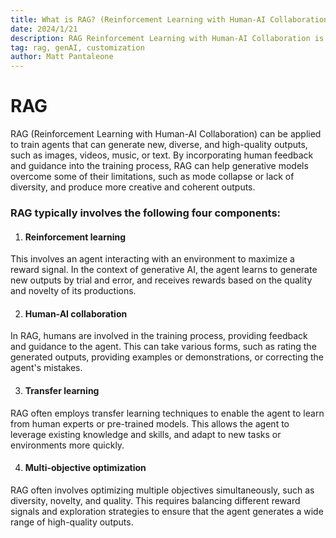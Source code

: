 ```yaml
---
title: What is RAG? (Reinforcement Learning with Human-AI Collaboration)
date: 2024/1/21
description: RAG Reinforcement Learning with Human-AI Collaboration is a powerful technique for human and machine collaboration
tag: rag, genAI, customization
author: Matt Pantaleone
---
```


# RAG

RAG (Reinforcement Learning with Human-AI Collaboration) can be applied to train agents that can generate new, diverse, and high-quality outputs, such as images, videos, music, or text. By incorporating human feedback and guidance into the training process, RAG can help generative models overcome some of their limitations, such as mode collapse or lack of diversity, and produce more creative and coherent outputs.

### RAG typically involves the following four components:

1. #### Reinforcement learning
 
This involves an agent interacting with an environment to maximize a reward signal. In the context of generative AI, the agent learns to generate new outputs by trial and error, and receives rewards based on the quality and novelty of its productions.
 
2. #### Human-AI collaboration
 
In RAG, humans are involved in the training process, providing feedback and guidance to the agent. This can take various forms, such as rating the generated outputs, providing examples or demonstrations, or correcting the agent's mistakes.

3. #### Transfer learning

RAG often employs transfer learning techniques to enable the agent to learn from human experts or pre-trained models. This allows the agent to leverage existing knowledge and skills, and adapt to new tasks or environments more quickly.

4. #### Multi-objective optimization

RAG often involves optimizing multiple objectives simultaneously, such as diversity, novelty, and quality. This requires balancing different reward signals and exploration strategies to ensure that the agent generates a wide range of high-quality outputs.
